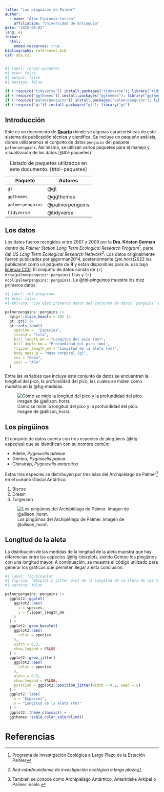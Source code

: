 ```yaml
---
title: "Los pingüinos de Palmer"
author:
  - name: "Álex Espinosa Correa"
    affiliation: "Universidad de Antioquia"
date: "2025-06-02"
lang: es
format:
  html:
    embed-resources: true
bibliography: references.bib
csl: apa.csl
---
```


```r
#| label: cargar-paquetes
#| echo: false
#| output: false
#| message: false

if (!require("tidyverse")) install.packages("tidyverse"); library("tidyverse")
if (!require("ggthemes")) install.packages("ggthemes"); library("ggthemes")
if (!require("palmerpenguins")) install.packages("palmerpenguins"); library("palmerpenguins")
if (!require("gt")) install.packages("gt"); library("gt")
```

## Introducción

Este es un documento de [**Quarto**](http://quarto.org) donde se algunas
características de este sistema de publicación técnica y científica. Se
incluye un pequeño análisis, donde utilizaremos el conjunto de datos
`penguins` del paquete `palmerpenguins`. Así mismo, se utilizan varios
paquetes para el manejo y visualización de los datos (@tbl-paquetes).

| Paquete          | Autores         |
|------------------|-----------------|
| `gt`             | @gt             |
| `ggthemes`       | @ggthemes       |
| `palmerpenguins` | @palmerpenguins |
| `tidyverse`      | @tidyverse      |

: Listado de paquetes utilizados en este documento. {#tbl-paquetes}

## Los datos

Los datos fueron recogidos entre 2007 y 2009 por la **Dra. Kristen
Gorman** dentro de *Palmer Station Long Term Ecological Research
Program*[^1], parte del *US Long Term Ecological Research Network*[^2].
Los datos originalmente fueron publicados por @gorman2014,
posteriormente @m.horst2022 los publicaron como un paquete de **R** y
están disponibles para su uso bajo [licencia
CC0](https://creativecommons.org/public-domain/cc0/). El conjunto de
datos consta de `{r} nrow(palmerpenguins::penguins)` filas y
`{r} ncol(palmerpenguins::penguins)`. La @tbl-pinguinos muestra los diez
primeros datos.

[^1]: Programa de Investigación Ecológica a Largo Plazo de la Estación
    Palmer

[^2]: *Red estadounidense de investigación ecológica a largo plazo*

```r
#| label: tbl-pinguinos
#| echo: false
#| tbl-cap: "Los diez primeros datos del conjunto de datos `penguins` del paquete `palmerpenguins`. El nombre de las variables se ha cambiado para facilitar su lectura."

palmerpenguins::penguins |>
  dplyr::slice_head(n = 10) |>
  gt::gt() |> 
  gt::cols_label(
    species =  "Especies",
    island = "Isla",
    bill_length_mm = "Longitud del pico (mm)",
    bill_depth_mm = "Profundidad del pico (mm)",
    flipper_length_mm = "Longitud de la aleta (mm)",
    body_mass_g = "Masa corporal (g)",
    sex = "Sexo",
    year = "Año"
  )
```

Entre las variables que incluye este conjunto de datos se encuentran la
longitud del pico, la profundidad del pico, las cuales se miden como
muestra en la @fig-medidas.

![Cómo se mide la longitud del pico y la profundidad del pico. Imagen de
\@allison_horst.](images/culmen_depth.png){#fig-medidas}

## Los pingüinos

El conjunto de datos cuenta con tres especies de pingüinos
(@fig-especies) que se identifican con su nombre común:

-   Adelie, *Pygoscelis adeliae*
-   Gentoo, *Pygoscelis papua*
-   Chinstrap, *Pygoscelis antarctica*

Estas tres especies se distribuyen por tres islas del Archipiélago de
Palmer[^3] en el océano Glacial Antártico.

[^3]: También se conoce como Archipiélago Antártitco, Antarktiske
    Arkipel o Palmer Inseln.

1.  Biscoe
2.  Dream
3.  Torgersen

![Los pingüinos del Archipiélago de Palmer. Imagen de
\@allison_horst.](images/lter_penguins.png){#fig-especies}

## Longitud de la aleta

La distribución de las medidas de la longitud de la aleta muestra que
hay diferencias entre las especies (@fig-bloxplot), siendo Gentoo los
pingüinos con una longitud mayor. A continuación, se muestra el código
utilizado para generar los gráficos que permiten llegar a esta
conclusión.

```r
#| label: fig-bloxplot
#| fig-cap: "Boxplot y jitter plot de la longitud de la aleta de las tres especies de pingüinos del Archipiélago de Palmer"
#| warning: false

palmerpenguins::penguins |> 
  ggplot2::ggplot(
    ggplot2::aes(
      x = species,
      y = flipper_length_mm
    )
  ) + 
  ggplot2::geom_boxplot(
    ggplot2::aes(
      color = species
    ),
    width = 0.3,
    show.legend = FALSE
  ) + 
  ggplot2::geom_jitter(
    ggplot2::aes(
      color = species
    ),
    alpha = 0.5,
    show.legend = FALSE,
    position = ggplot2::position_jitter(width = 0.2, seed = 0)
  ) +
  ggplot2::labs(
    x = "Especies",
    y = "Longitud de la aleta (mm)"
  ) + 
  ggplot2::theme_classic() +
  ggthemes::scale_color_colorblind()
```

# Referencias

::: {#refs}
:::
